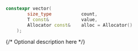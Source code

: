 ```cpp
constexpr vector(
		size_type			count,
		T const&			value,
		Allocator const& 	alloc = Allocator()
	);
```

{/* Optional description here  */}